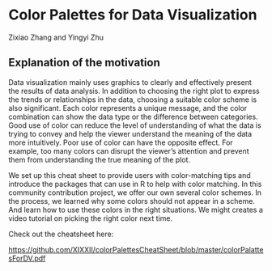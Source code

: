 # Color Palettes for Data Visualization

Zixiao Zhang and Yingyi Zhu

## Explanation of the motivation 

Data visualization mainly uses graphics to clearly and effectively present the results of data analysis. In addition to choosing the right plot to express the trends or relationships in the data, choosing a suitable color scheme is also significant. Each color represents a unique message, and the color combination can show the data type or the difference between categories. Good use of color can reduce the level of understanding of what the data is trying to convey and help the viewer understand the meaning of the data more intuitively. Poor use of color can have the opposite effect. For example, too many colors can disrupt the viewer's attention and prevent them from understanding the true meaning of the plot. 

We set up this cheat sheet to provide users with color-matching tips and introduce the packages that can use in R to help with color matching. In this community contribution project, we offer our own several color schemes. In the process, we learned why some colors should not appear in a scheme. And learn how to use these colors in the right situations. We might creates a video tutorial on picking the right color next time. 

Check out the cheatsheet here:

[https://github.com/XIXXII/colorPalettesCheatSheet/blob/master/colorPalattesForDV.pdf](https://github.com/XIXXII/colorPalettesCheatSheet/blob/master/colorPalattesForDV.pdf)